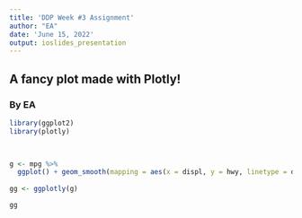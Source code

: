 ---
title: 'DDP Week #3 Assignment'
author: "EA"
date: 'June 15, 2022'
output: ioslides_presentation
---

## A fancy plot made with Plotly!
### By EA

```{r, message = FALSE, echo = FALSE, fig.cap='June 15, 2022'}
library(ggplot2)
library(plotly)

 

g <- mpg %>%
  ggplot() + geom_smooth(mapping = aes(x = displ, y = hwy, linetype = drv))  
  
gg <- ggplotly(g)

gg
```

